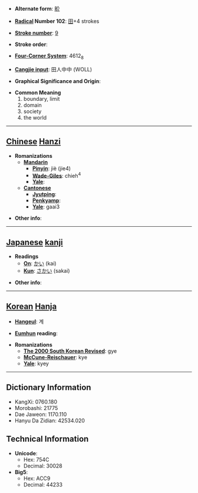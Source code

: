 * '''Alternate form''': [[畍]]

* '''[[Wiktionary:Chinese radical index| Radical]] Number 102''': [[Wiktionary:Chinese radical index 田|田]]+4 strokes

* '''[[Wiktionary:Chinese total strokes index|Stroke number]]''': [[Wiktionary:Chinese total strokes index 9|9]]

* '''Stroke order''': 

* '''[[Wiktionary:Chinese four corner index|Four-Corner System]]''': 4612<sub>8</sub>

* '''[[Wiktionary:Chinese Cangjie index|Cangjie input]]''': 田人中中 (WOLL)

* '''Graphical Significance and Origin''': 

* '''Common Meaning'''
*#boundary, limit
*# domain
*# society
*# the world


----

== [[Chinese]] [[Hanzi]] ==

* '''Romanizations'''
** '''[[Mandarin]]'''
*** '''[[Pinyin]]''': jiè (jie4)
*** '''[[Wade-Giles]]''': chieh<sup>4</sup>
*** '''[[Yale]]''': 
** '''[[Cantonese]]'''
*** '''[[Jyutping]]''':
*** '''[[Penkyamp]]''': 
*** '''[[Yale]]''': gaai3

* '''Other info''': 

----

== [[Japanese]] [[kanji]] ==

* '''Readings'''
** '''[[On]]''': [[かい]] (kai)
** '''[[Kun]]''': [[さかい]] (sakai)

* '''Other info''':  

----

== [[Korean]] [[Hanja]] ==

* '''[[Hangeul]]''': 계

* '''[[Eumhun]] reading''': 

* '''Romanizations'''
** '''[[The 2000 South Korean Revised Romanization|The 2000 South Korean Revised]]''': gye
** '''[[McCune-Reischauer]]''': kye
** '''[[Yale]]''': kyey

----

== Dictionary Information ==

* KangXi: 0760.180
* Morobashi: 21775
* Dae Jaweon: 1170.110
* Hanyu Da Zidian: 42534.020

== Technical Information ==

* '''Unicode''':
** Hex: 754C
** Decimal: 30028
* '''Big5''':
** Hex: ACC9
** Decimal: 44233